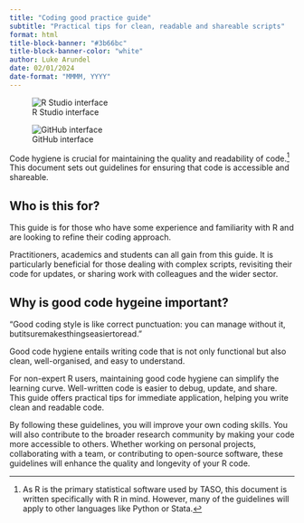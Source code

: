 ```yaml
---
title: "Coding good practice guide"
subtitle: "Practical tips for clean, readable and shareable scripts"
format: html
title-block-banner: "#3b66bc"
title-block-banner-color: "white"
author: Luke Arundel
date: 02/01/2024
date-format: "MMMM, YYYY" 
---
```


::: {layout-ncol="2"}
![R Studio interface](../images/coding-images/coding_screenshot.png){group="coding-group"}

![GitHub interface](../images/coding-images/github_screenshot.png){group="coding-group"}
:::

Code hygiene is crucial for maintaining the quality and readability of code.[^1] This document sets out guidelines for ensuring that code is accessible and shareable.

[^1]: As R is the primary statistical software used by TASO, this document is written specifically with R in mind. However, many of the guidelines will apply to other languages like Python or Stata.

## Who is this for?

This guide is for those who have some experience and familiarity with R and are looking to refine their coding approach.

Practitioners, academics and students can all gain from this guide. It is particularly beneficial for those dealing with complex scripts, revisiting their code for updates, or sharing work with colleagues and the wider sector.

## Why is good code hygeine important?

::: {.callout-note title="Hadley Wickham on coding style"}
"Good coding style is like correct punctuation: you can manage without it, butitsuremakesthingseasiertoread."
:::

Good code hygiene entails writing code that is not only functional but also clean, well-organised, and easy to understand.

For non-expert R users, maintaining good code hygiene can simplify the learning curve. Well-written code is easier to debug, update, and share. This guide offers practical tips for immediate application, helping you write clean and readable code.

By following these guidelines, you will improve your own coding skills. You will also contribute to the broader research community by making your code more accessible to others. Whether working on personal projects, collaborating with a team, or contributing to open-source software, these guidelines will enhance the quality and longevity of your R code.
